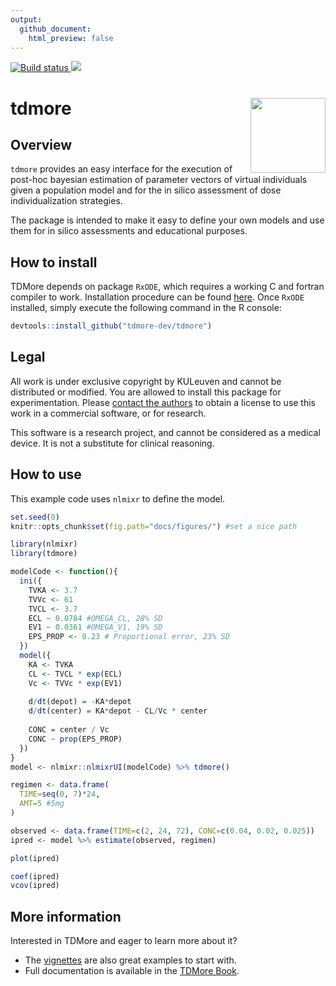 ```yaml
---
output:
  github_document:
    html_preview: false
---
```


<div align="center">
<a href="https://travis-ci.com/tdmore-dev/tdmore">
    <img src="https://travis-ci.com/tdmore-dev/tdmore.svg?token=xctp8qEX8rnVyGDrjTyu&branch=master" alt="Build status" />
</a>
<a href="https://codecov.io/gh/tdmore-dev/tdmore">
  <img src="https://codecov.io/gh/tdmore-dev/tdmore/branch/master/graph/badge.svg?token=ifRzKCFY4B" />
</a>
</div>

# tdmore <img src="logo.svg" align="right" alt="" width="120" />
 
## Overview
`tdmore` provides an easy interface for the execution of post-hoc bayesian estimation of parameter vectors of virtual individuals given a population model and for the in silico assessment of dose individualization strategies.

The package is intended to make it easy to define your own models and use them for in silico assessments and educational purposes.

## How to install
TDMore depends on package `RxODE`, which requires a working C and fortran compiler to work. Installation procedure can be found [here](https://github.com/nlmixrdevelopment/RxODE). Once `RxODE` installed, simply execute the following command in the R console:

```r
devtools::install_github("tdmore-dev/tdmore")
```

## Legal
All work is under exclusive copyright by KULeuven and cannot be distributed or modified.
You are allowed to install this package for experimentation. Please <a href="mailto:ruben.faelens@kuleuven.be">contact the authors</a> to obtain a license to use this work in a commercial software, or for research.

This software is a research project, and cannot be considered as a medical device. It is not a substitute for clinical reasoning.

## How to use
This example code uses `nlmixr` to define the model. 
```r
set.seed(0)
knitr::opts_chunk$set(fig.path="docs/figures/") #set a nice path
```
```r
library(nlmixr)
library(tdmore)

modelCode <- function(){
  ini({
    TVKA <- 3.7
    TVVc <- 61
    TVCL <- 3.7
    ECL ~ 0.0784 #OMEGA_CL, 28% SD
    EV1 ~ 0.0361 #OMEGA_V1, 19% SD
    EPS_PROP <- 0.23 # Proportional error, 23% SD
  })
  model({
    KA <- TVKA
    CL <- TVCL * exp(ECL)
    Vc <- TVVc * exp(EV1)
    
    d/dt(depot) = -KA*depot
    d/dt(center) = KA*depot - CL/Vc * center
    
    CONC = center / Vc
    CONC ~ prop(EPS_PROP)
  })
}
model <- nlmixr::nlmixrUI(modelCode) %>% tdmore()

regimen <- data.frame(
  TIME=seq(0, 7)*24,
  AMT=5 #5mg
)

observed <- data.frame(TIME=c(2, 24, 72), CONC=c(0.04, 0.02, 0.025))
ipred <- model %>% estimate(observed, regimen)
```

```r
plot(ipred)
```

```r
coef(ipred)
vcov(ipred)
```

## More information
Interested in TDMore and eager to learn more about it? 

* The [vignettes](https://tdmore-dev.github.io/tdmore/vignettes.html) are also great examples to start with.
* Full documentation is available in the [TDMore Book](https://tdmore-dev.github.io/tdmore/book/index.html).

